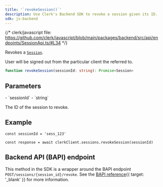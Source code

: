 ```yaml
---
title: '`revokeSession()`'
description: Use Clerk's Backend SDK to revoke a session given its ID.
sdk: js-backend
---
```


{/* clerk/javascript file: https://github.com/clerk/javascript/blob/main/packages/backend/src/api/endpoints/SessionApi.ts/#L34 */}

Revokes a [`Session`](/docs/references/backend/types/backend-session).

User will be signed out from the particular client the referred to.

```ts
function revokeSession(sessionId: string): Promise<Session>
```

## Parameters

<Properties>
  - `sessionId`
  - `string`

  The ID of the session to revoke.
</Properties>

## Example

<Include src="_partials/backend/usage" />

```tsx
const sessionId = 'sess_123'

const response = await clerkClient.sessions.revokeSession(sessionId)
```

## Backend API (BAPI) endpoint

This method in the SDK is a wrapper around the BAPI endpoint `POST/sessions/{session_id}/revoke`. See the [BAPI reference](/docs/reference/backend-api/tag/sessions/post/sessions/{session_id}/revoke){{ target: '_blank' }} for more information.
